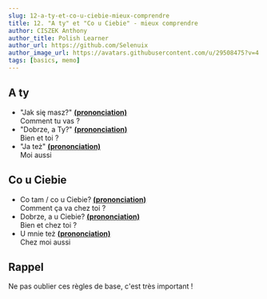 ```yaml
---
slug: 12-a-ty-et-co-u-ciebie-mieux-comprendre
title: 12. "A ty" et "Co u Ciebie" - mieux comprendre
author: CISZEK Anthony
author_title: Polish Learner
author_url: https://github.com/Selenuix
author_image_url: https://avatars.githubusercontent.com/u/29508475?v=4
tags: [basics, memo]
---
```



<TOCInline toc={toc} />

## A ty

- "Jak się masz?" **[(prononciation)](https://voca.ro/12sg1492885v)** <br />
Comment tu vas ?
- "Dobrze, a Ty?" **[(prononciation)](https://voca.ro/12j7CMUE8UFY)** <br />
Bien et toi ?
- "Ja też" **[(prononciation)](https://voca.ro/1iH8BhwbkHUN)** <br />
Moi aussi

## Co u Ciebie

- Co tam / co u Ciebie? **[(prononciation)](https://voca.ro/14bgveoc9Crh)** <br />
Comment ça va chez toi ?
- Dobrze, a u Ciebie? **[(prononciation)](https://voca.ro/155Uudkve5aO)** <br />
Bien et chez toi ?
- U mnie też **[(prononciation)](https://voca.ro/11I20YniURzV)** <br />
Chez moi aussi

## Rappel
Ne pas oublier ces règles de base, c'est très important !